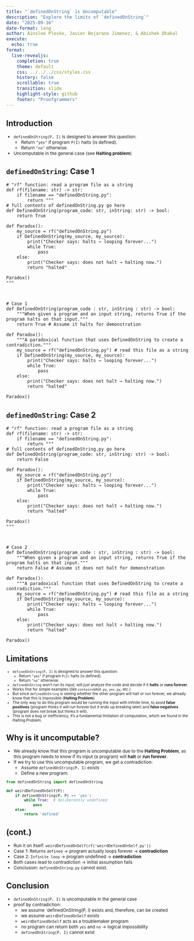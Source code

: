 ```yaml
---
title: "`definedOnString` is Uncomputable"
description: "Explore the limits of `definedOnString`"
date: "2025-09-16"
date-format: long
author: Ainslee Plesko, Javier Bejarano Jimenez, & Abishek Dhakal
execute:
  echo: true
format:
  live-revealjs:
    completion: true
    theme: default
    css: ../../../css/styles.css
    history: false
    scrollable: true
    transition: slide
    highlight-style: github
    footer: "Proofgrammers"
---
```


## Introduction

::: {.incremental style="margin-top: -0.15em; font-size: 0.85em;"}
- `definedOnString(P, I)` is designed to answer this question:
    - Return `"yes"` if program `P(I)` halts (is defined).
    - Return `"no"` otherwise.
- Uncomputable in the general case (see **Halting problem**)
:::

## `definedOnString`: Case 1

```pyodide
# "rf" function: read a program file as a string
def rf(filename: str) -> str:
    if filename == "definedOnString.py":
        return """
# full contents of definedOnString.py go here
def DefinedOnString(program_code: str, inString: str) -> bool:
    return True

def Paradox():
    my_source = rf("definedOnString.py")
    if DefinedOnString(my_source, my_source):
        print("Checker says: halts → looping forever...")
        while True:
            pass
    else:
        print("Checker says: does not halt → halting now.")
        return "halted"

Paradox()
"""



# Case 1
def DefinedOnString(program_code : str, inString : str) -> bool:
    """When given a program and an input string, returns True if the program halts on that input."""
    return True # Assume it halts for demonstration

def Paradox():
    """A paradoxical function that uses DefinedOnString to create a contradiction."""
    my_source = rf("definedOnString.py") # read this file as a string
    if DefinedOnString(my_source, my_source):
        print("Checker says: halts → looping forever...")
        while True:
            pass
    else:
        print("Checker says: does not halt → halting now.")
        return "halted"

Paradox()
```

## `definedOnString`: Case 2

```pyodide
# "rf" function: read a program file as a string
def rf(filename: str) -> str:
    if filename == "definedOnString.py":
        return """
# full contents of definedOnString.py go here
def DefinedOnString(program_code: str, inString: str) -> bool:
    return False

def Paradox():
    my_source = rf("definedOnString.py")
    if DefinedOnString(my_source, my_source):
        print("Checker says: halts → looping forever...")
        while True:
            pass
    else:
        print("Checker says: does not halt → halting now.")
        return "halted"

Paradox()
"""



# Case 2
def DefinedOnString(program_code : str, inString : str) -> bool:
    """When given a program and an input string, returns True if the program halts on that input."""
    return False # Assume it does not halt for demonstration

def Paradox():
    """A paradoxical function that uses DefinedOnString to create a contradiction."""
    my_source = rf("definedOnString.py") # read this file as a string
    if DefinedOnString(my_source, my_source):
        print("Checker says: halts → looping forever...")
        while True:
            pass
    else:
        print("Checker says: does not halt → halting now.")
        return "halted"
    
Paradox()
```

## Limitations

::: {.incremental style="margin-top: -0.15em; font-size: 0.73em;"}
- `definedOnString(P, I)` is designed to answer this question:
    - Return `"yes"` if program `P(I)` halts (is defined).
    - Return `"no"` otherwise.
- `definedOnString` won't run its input; will just analyze the code and decide if it **halts** or **runs forever**.
- Works fine for simple examples (like `containsGAGA.py`, `yes.py`, etc.)
- But since `definedOnString` is seeing whether the other program will halt or run forever, we already know that this is impossible (**Halting Problem**)
- The only way to do this program would be running the input with infinite time, to avoid **false positives** (program thinks it will run forever but it ends up breaking later) and **false negatives** (program does not break but thinks it will).
- This is not a bug or inefficiency, it’s a fundamental limitation of computation, which we found in the Halting Problem.
:::

## Why is it uncomputable?

::: {.incremental style="margin-top: -0.15em; font-size: 0.85em;"}

- We already know that this program is uncomputable due to the **Halting Problem**, as this program needs to know if its input (a program) will **halt** or **run forever**.
- If we try to use this uncomputable program, we get a contradiction:
    - Assume `definedOnString(P, I)` exists
    - Define a new program:

```python
from definedOnString import definedOnString

def weirdDefinedOnSelf(P):
    if definedOnString(P, P) == 'yes':
        while True:  # deliberately undefined
            pass
    else:
        return 'defined'
```
:::

## (cont.)

::: {.incremental style="margin-top: -0.15em; font-size: 0.85em;"}
- Run it on itself: `weirdDefinedOnSelf(rf('weirdDefinedOnSelf.py'))`
- Case 1: Returns `defined` → program actually loops forever → **contradiction**
- Case 2: `Infinite loop` → program undefined → **contradiction**
- Both cases lead to contradiction → initial assumption fails
- Conclusion: `definedOnString.py` cannot exist.
:::

## Conclusion

::: {.incremental style="margin-top: -0.15em; font-size: 0.85em;"}
- `definedOnString(P, I)` is uncomputable in the general case
- proof by contradiction:
    - we assume `definedOnString(P, I) exists and, therefore, can be created
    - we assume `weirdDefinedOnSelf` exists
    - `weirdDefinedOnSelf` acts as a troublemaker program
    - no program can return both `yes` and `no` -> logical impossibility
    - `definedOnString(P, I)` cannot exist
:::
